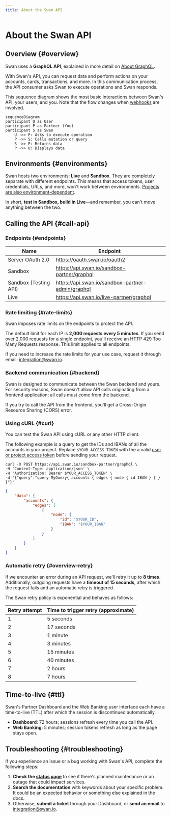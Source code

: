 ```yaml
---
title: About the Swan API
---
```


# About the Swan API

## Overview {#overview}

Swan uses a **GraphQL API**, explained in more detail on [About GraphQL](./graphql.mdx).

With Swan's API, you can request data and perform actions on your accounts, cards, transactions, and more.
In this communication process, the API consumer asks Swan to execute operations and Swan responds.

This sequence diagram shows the most basic interactions between Swan's API, your users, and you.
Note that the flow changes when [webhooks](./using-api/webhooks.mdx) are involved.

```mermaid
sequenceDiagram
participant U as User
participant P as Partner (You)
participant S as Swan
    U ->> P: Asks to execute operation
    P ->> S: Calls mutation or query
    S ->> P: Returns data
    P ->> U: Displays data
```

## Environments {#environments}

Swan hosts two environments: **Live** and **Sandbox**.
They are completely separate with different endpoints.
This means that access tokens, user credentials, URLs, and more, won't work between environments.
[Projects are also environment-dependent](../topics/projects/index.mdx#environments).

In short, **test in Sandbox, build in Live**—and remember, you can't move anything between the two.

## Calling the API {#call-api}

### Endpoints {#endpoints}

| Name | Endpoint |
| --- | --- |
| Server OAuth 2.0 | https://oauth.swan.io/oauth2 |
| Sandbox | https://api.swan.io/sandbox-partner/graphql |
| Sandbox (Testing API) | https://api.swan.io/sandbox-partner-admin/graphql |
| Live | https://api.swan.io/live-partner/graphql |

### Rate limiting {#rate-limits}

Swan imposes rate limits on the endpoints to protect the API.

The default limit for each IP is **2,000 requests every 5 minutes**.
If you send over 2,000 requests for a single endpoint, you'll receive an HTTP 429 Too Many Requests response.
This limit applies to all endpoints.

If you need to increase the rate limits for your use case, request it through email: integration@swan.io. 

### Backend communication {#backend}

Swan is designed to communicate between the Swan backend and yours.
For security reasons, Swan doesn't allow API calls originating from a frontend application; all calls must come from the backend.

If you try to call the API from the frontend, you'll get a Cross-Origin Resource Sharing (CORS) error.

### Using cURL {#curl}

You can test the Swan API using cURL or any other HTTP client.

The following example is a query to get the IDs and IBANs of all the accounts in your project.
Replace `$YOUR_ACCESS_TOKEN` with the a valid [user or project access token](./using-api/authentication/index.mdx) before sending your request.

```curl title="Request" showLineNumbers
curl -X POST https://api.swan.io/sandbox-partner/graphql \
-H 'Content-Type: application/json' \
-H 'Authorization: Bearer $YOUR_ACCESS_TOKEN' \
-d '{"query":"query MyQuery{ accounts { edges { node { id IBAN } } } }"}'
```

```json title="Response" {4} showLineNumbers
{
    "data": {
        "accounts": {
            "edges": [
                {
                    "node": {
                        "id": "$YOUR_ID",
                        "IBAN": "$YOUR_IBAN"
                    }
                }
            ]
        }
    }
}
```

### Automatic retry {#overview-retry}

If we encounter an error during an API request, we'll retry it up to **8 times**.
Additionally, outgoing requests have a **timeout of 15 seconds**, after which the request fails and an automatic retry is triggered.

The Swan retry policy is exponential and behaves as follows:

| Retry attempt | Time to trigger retry (approximate) |
| --- | --- |
| 1 | 5 seconds |
| 2 | 17 seconds |
| 3 | 1 minute |
| 4 | 3 minutes |
| 5 | 15 minutes |
| 6 | 40 minutes |
| 7 | 2 hours |
| 8 | 7 hours |


## Time-to-live {#ttl}

Swan's Partner Dashboard and the Web Banking user interface each have a time-to-live (TTL) after which the session is discontinued automatically.

- **Dashboard**: 72 hours; sessions refresh every time you call the API.
- **Web Banking**: 5 minutes; session tokens refresh as long as the page stays open.

## Troubleshooting {#troubleshooting}

If you experience an issue or a bug working with Swan's API, complete the following steps:

1. **Check the [status page](https://status.swan.io/)** to see if there's planned maintenance or an outage that could impact services.
1. **Search the documentation** with keywords about your specific problem. It could be an expected behavior or something else explained in the docs.
1. Otherwise, **submit a ticket** through your Dashboard, or **send an email** to integration@swan.io.